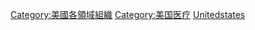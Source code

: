 [[Category:美國各領域組織|Category:美國各領域組織]]
[[Category:美国医疗|Category:美国医疗]]
[[Category:各國醫療與健康組織|Unitedstates]]
